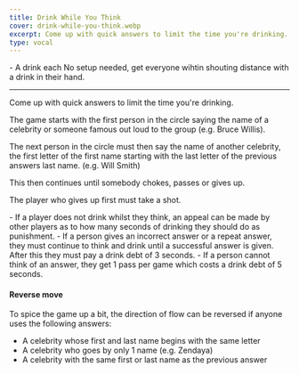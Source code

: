 ```yaml
---
title: Drink While You Think
cover: drink-while-you-think.webp
excerpt: Come up with quick answers to limit the time you're drinking.
type: vocal
---
```


<GameHero
  cover="/images/drink-while-you-think.webp"
  alt="Drink While You Think"
/>

<GameSection title="Equipment" icon="/images/liquor.webp">
-   A drink each
</GameSection>

<GameSection title="Setup" icon="/images/settings.webp">
No setup needed, get everyone wihtin shouting distance with a drink in their hand.

* * *
</GameSection>

<GameSection title="Aim of the Game" icon="/images/target.webp">
<p>Come up with quick answers to limit the time you're drinking.</p>
</GameSection>

<GameSection title="How to Play" icon="/images/question.webp">
The game starts with the first person in the circle saying the name of a celebrity or someone famous out loud to the group (e.g. Bruce Willis).

The next person in the circle must then say the name of another celebrity, the first letter of the first name starting with the last letter of the previous answers last name. (e.g. Will Smith)

This then continues until somebody chokes, passes or gives up.

The player who gives up first must take a shot.
</GameSection>

<GameSection title="Rules" icon="/images/rules.webp">
-   If a player does not drink whilst they think, an appeal can be made by other players as to how many seconds of drinking they should do as punishment.
-   If a person gives an incorrect answer or a repeat answer, they must continue to think and drink until a successful answer is given. After this they must pay a drink debt of 3 seconds.
-   If a person cannot think of an answer, they get 1 pass per game which costs a drink debt of 5 seconds.
</GameSection>

<GameSection title="Special Edition" icon="/images/special.webp">

<h4>Reverse move</h4>

To spice the game up a bit, the direction of flow can be reversed if anyone uses the following answers:

-   A celebrity whose first and last name begins with the same letter
-   A celebrity who goes by only 1 name (e.g. Zendaya)
-   A celebrity with the same first or last name as the previous answer
</GameSection>

<ShareButtons title="Drink While You Think" />

<FeedbackCard>
</FeedbackCard>
